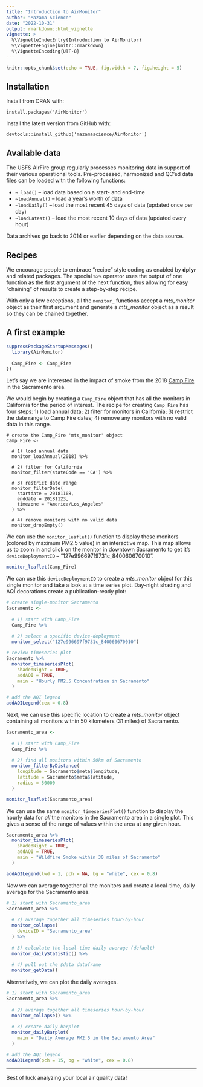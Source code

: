 ```yaml
---
title: "Introduction to AirMonitor"
author: "Mazama Science"
date: "2022-10-31"
output: rmarkdown::html_vignette
vignette: >
  %\VignetteIndexEntry{Introduction to AirMonitor}
  %\VignetteEngine{knitr::rmarkdown}
  %\VignetteEncoding{UTF-8}
---
```


```r
knitr::opts_chunk$set(echo = TRUE, fig.width = 7, fig.height = 5)
```

## Installation

Install from CRAN with:

`install.packages('AirMonitor')`

Install the latest version from GitHub with:

`devtools::install_github('mazamascience/AirMonitor')`

## Available data

The USFS AirFire group regularly processes monitoring data in support of their
various operational tools. Pre-processed, harmonized and QC'ed data files can
be loaded with the following functions:

* `~_load()` -- load data based on a start- and end-time
* `~loadAnnual()` -- load a year's worth of data
* `~loadDaily()` -- load the most recent 45 days of data (updated once per day)
* `~loadLatest()` -- load the most recent 10 days of data (updated every hour)

Data archives go back to 2014 or earlier depending on the data source.

## Recipes

We encourage people to embrace "recipe" style coding as enabled by
**dplyr** and related packages. The special `%>%` operator uses the output
of one function as the first argument of the next function, thus allowing for 
easy "chaining" of results to create a step-by-step recipe.

With only a few exceptions, all the `monitor_` functions accept a _mts_monitor_ 
object as their first argument and generate a _mts_monitor_ object as a result 
so they can be chained together.

## A first example

```r
suppressPackageStartupMessages({
  library(AirMonitor)
  
  Camp_Fire <- Camp_Fire
})
```

Let's say we are interested in the impact of smoke from the 2018 
[Camp Fire](https://en.wikipedia.org/wiki/Camp_Fire_(2018)) in the Sacramento
area.

We would begin by creating a `Camp_Fire` object that has all the
monitors in California for the period of interest. The recipe for creating `Camp_Fire` 
has four steps: 1) load annual data; 2) filter for monitors in 
California; 3) restrict the date range to Camp Fire dates; 4) remove any monitors 
with no valid data in this range.

```
# create the Camp_Fire 'mts_monitor' object
Camp_Fire <-

  # 1) load annual data
  monitor_loadAnnual(2018) %>%
  
  # 2) filter for California
  monitor_filter(stateCode == 'CA') %>%
  
  # 3) restrict date range
  monitor_filterDate(
    startdate = 20181108,
    enddate = 20181123,
    timezone = "America/Los_Angeles"
  ) %>%
  
  # 4) remove monitors with no valid data
  monitor_dropEmpty()
```

We can use the `monitor_leaflet()` function to display these monitors (colored 
by maximum PM2.5 value) in an interactive map. This map allows us to
zoom in and click on the monitor in downtown Sacramento to get it's 
`deviceDeploymentID` -- "127e996697f9731c_840060670010".

```r
monitor_leaflet(Camp_Fire)
```

We can use this `deviceDeploymentID` to create a _mts_monitor_ object for this 
single monitor and take a look at a time series plot. Day-night shading and AQI
decorations create a publication-ready plot:

```r
# create single-monitor Sacramento 
Sacramento <-
  
  # 1) start with Camp_Fire
  Camp_Fire %>%
  
  # 2) select a specific device-deployment
  monitor_select("127e996697f9731c_840060670010")

# review timeseries plot
Sacramento %>%
  monitor_timeseriesPlot(
    shadedNight = TRUE,
    addAQI = TRUE,
    main = "Hourly PM2.5 Concentration in Sacramento"
  )

# add the AQI legend
addAQILegend(cex = 0.8)
```

Next, we can use this specific location to create a _mts_monitor_ object
containing all monitors within 50 kilometers (31 miles) of Sacramento.

```r
Sacramento_area <-
  
  # 1) start with Camp_Fire
  Camp_Fire %>%
  
  # 2) find all monitors within 50km of Sacramento
  monitor_filterByDistance(
    longitude = Sacramento$meta$longitude,
    latitude = Sacramento$meta$latitude,
    radius = 50000
  )

monitor_leaflet(Sacramento_area)
```

We can use the same `monitor_timeseriesPlot()` function to display the hourly
data for _all_ the monitors in the Sacramento area in a single plot. This gives
a sense of the range of values within the area at any given hour.

```r
Sacramento_area %>%
  monitor_timeseriesPlot(
    shadedNight = TRUE,
    addAQI = TRUE,
    main = "Wildfire Smoke within 30 miles of Sacramento"
  )

addAQILegend(lwd = 1, pch = NA, bg = "white", cex = 0.8)
```

Now we can average together all the monitors and create a local-time, daily average
for the Sacramento area.

```r
# 1) start with Sacramento_area
Sacramento_area %>%
  
  # 2) average together all timeseries hour-by-hour
  monitor_collapse(
    deviceID = "Sacramento_area"
  ) %>%
  
  # 3) calculate the local-time daily average (default)
  monitor_dailyStatistic() %>%
  
  # 4) pull out the $data dataframe
  monitor_getData()
```

Alternatively, we can plot the daily averages.

```r
# 1) start with Sacramento_area
Sacramento_area %>%
  
  # 2) average together all timeseries hour-by-hour
  monitor_collapse() %>%
  
  # 3) create daily barplot
  monitor_dailyBarplot(
    main = "Daily Average PM2.5 in the Sacramento Area"
  )

# add the AQI legend
addAQILegend(pch = 15, bg = "white", cex = 0.8)
```

----

Best of luck analyzing your local air quality data!


